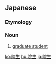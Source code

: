 ==Japanese==
{{ja-kanjitab|いん|せい|yomi=on}}

===Etymology===
{{abbreviation of|大学院生|lang=ja}}

===Noun===
{{ja-noun|いんせい}}

# [[graduate student]]

[[ko:院生]]
[[hu:院生]]
[[ja:院生]]